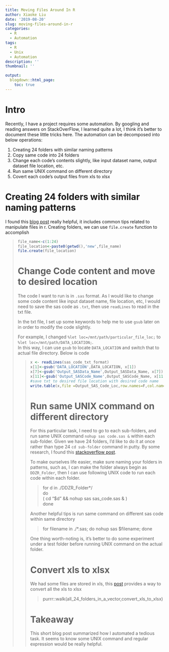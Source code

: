 ```yaml
---
title: Moving Files Around In R
author: Xiaoke Liu
date: '2019-08-20'
slug: moving-files-around-in-r
categories:
  - R
  - Automation
tags:
  - R
  - Unix
  - Automation
description: ''
thumbnail: ''

output:
  blogdown::html_page:
    toc: true
---
```


# Intro  

Recently, I have a project requires some automation. By googling and reading answers on StackOverFlow, I learned quite a lot, I think it's better to document these little tricks here. The automation can be decomposed into below operations:

1. Creating 24 folders with similar naming patterns  
2. Copy same code into 24 folders
3. Change each code's contents slightly, like input dataset name, output dataset file location, etc. 
4. Run same UNIX command on different directory 
5. Covert each code's output files from xls to xlsx 

# Creating 24 folders with similar naming patterns 

I found this [blog post](http://theautomatic.net/2018/07/11/manipulate-files-r/) really helpful, it includes common tips related to manipulate files in r. 
Creating folders, we can use `file.create` function to accomplish 

<blockquote>
```r
file_name<-c(1:24)
file_location<-paste0(getwd(),'new',file_name)
file.create(file_location)
```
# Change Code content and move to desired location
The code I want to run is in `.sas` format. As I would like to change some code content like input dataset name, file location, etc, I would need to save the sas code as `.txt`, then use `readLines` to read in the txt file.  

In the txt file, I set up some keywords to help me to use `gsub` later on in order to modify the code slightly.  

For example, I changed `%let loc=/mnt/path/particular_file_loc;` to `%let loc=/mnt/path/DATA_LOCATION;`.   
In this way, I can use `gsub` to locate `DATA_LOCATION` and switch that to actual file directory.
Below is code

<blockquote>
```r
x <- readLines(sas_code_txt_format)
x[1]<-gsub('DATA_LOCATION',DATA_LOCATION, x[1])
x[7]<-gsub('Output_SASData_Name',Output_SASData_Name, x[7])
x[11]<-gsub('Output_SASCode_Name',Output_SASCode_Name, x[11])
#save txt to desired file location with desired code name 
write.table(x,file =Output_SAS_Code_Loc,row.names=F,col.names=F,quote = F)
```
# Run same UNIX command on different directory

For this particular task, I need to go to each sub-folders, and run same UNIX command `nohup sas code.sas &` within each sub-folder. 
Given we have 24 folders, I'd like to do it at once rather than type 24 `cd sub-folder` command in putty. By some research, I found this [stackoverflow post](https://stackoverflow.com/questions/7470165/how-to-go-to-each-directory-and-execute-a-command). 

To make ourselves life easier, make sure naming your folders in patterns, such as, I can make the folder always begin as `DDZR_Folder`, then I can use following UNIX code to run each code within each folder. 

>for d in ./DDZR_Folder*/  
>do  
>    ( cd "$d" && nohup sas sas_code.sas &  )  
>done  

Another helpful tips is run same command on different sas code within same directory  

> for filename in ./*.sas; do nohup sas $filename; done

One thing worth-noting is, it's better to do some experiment under a test folder before running UNIX command on the actual folder. 

# Convert xls to xlsx

We had some files are stored in xls, this [post](https://indranilgayen.wordpress.com/2016/05/11/batch-convert-xls-to-xlsx-using-r/) provides a way to convert all the xls to xlsx

>purrr::walk(all_24_folders_in_a_vector,convert_xls_to_xlsx) 


# Takeaway

This short blog post summarized how I automated a tedious task. It seems to know some UNIX command and regular expression would be really helpful. 




